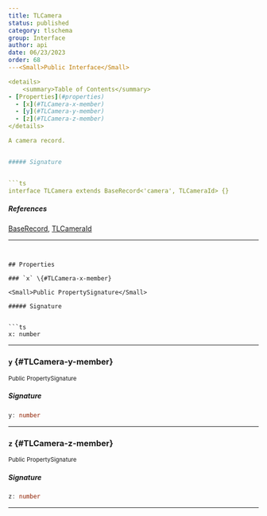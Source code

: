 ```yaml
---
title: TLCamera
status: published
category: tlschema
group: Interface
author: api
date: 06/23/2023
order: 68
---<Small>Public Interface</Small>

<details>
	<summary>Table of Contents</summary>
- [Properties](#properties)
  - [x](#TLCamera-x-member)
  - [y](#TLCamera-y-member)
  - [z](#TLCamera-z-member)
</details>

A camera record.


##### Signature


```ts
interface TLCamera extends BaseRecord<'camera', TLCameraId> {}
```

##### References

[BaseRecord](/gen/store/BaseRecord-interface), [TLCameraId](/gen/tlschema/TLCameraId-type)

---
```


## Properties

### `x` \{#TLCamera-x-member}

<Small>Public PropertySignature</Small>

##### Signature


```ts
x: number
```

---

### `y` \{#TLCamera-y-member}

<Small>Public PropertySignature</Small>

##### Signature


```ts
y: number
```

---

### `z` \{#TLCamera-z-member}

<Small>Public PropertySignature</Small>

##### Signature


```ts
z: number
```

---

